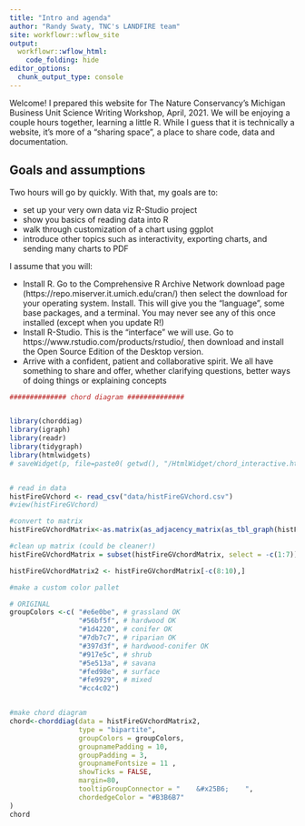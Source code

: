 ```yaml
---
title: "Intro and agenda"
author: "Randy Swaty, TNC's LANDFIRE team"
site: workflowr::wflow_site
output: 
  workflowr::wflow_html:
    code_folding: hide
editor_options:
  chunk_output_type: console
---
```


Welcome!  I prepared this website for The Nature Conservancy's Michigan Business Unit Science Writing Workshop, April, 2021.  We will be enjoying a couple hours together, learning a little R.  While I guess that it is technically a website, it's more of a "sharing space", a place to share code, data and documentation.

## Goals and assumptions
Two hours will go by quickly.  With that, my goals are to:

* set up your very own data viz R-Studio project
* show you basics of reading data into R
* walk through customization of a chart using ggplot
* introduce other topics such as interactivity, exporting charts, and sending many charts to PDF

I assume that you will:

* Install R.  Go to the Comprehensive R Archive Network download page (https://repo.miserver.it.umich.edu/cran/) then select the download for your operating system.  Install.  This will give you the "language", some base packages, and a terminal.  You may never see any of this once installed (except when you update R!)
* Install R-Studio.  This is the "interface" we will use.  Go to https://www.rstudio.com/products/rstudio/, then download and install the Open Source Edition of the Desktop version. 
* Arrive with a confident, patient and collaborative spirit.  We all have something to share and offer, whether clarifying questions, better ways of doing things or explaining concepts


```r

############## chord diagram ##############


library(chorddiag)
library(igraph)
library(readr)
library(tidygraph)
library(htmlwidgets)
# saveWidget(p, file=paste0( getwd(), "/HtmlWidget/chord_interactive.html"))


# read in data
histFireGVchord <- read_csv("data/histFireGVchord.csv")
#view(histFireGVchord)

#convert to matrix
histFireGVchordMatrix<-as.matrix(as_adjacency_matrix(as_tbl_graph(histFireGVchord),attr = "acres"))

#clean up matrix (could be cleaner!)
histFireGVchordMatrix = subset(histFireGVchordMatrix, select = -c(1:7))

histFireGVchordMatrix2 <- histFireGVchordMatrix[-c(8:10),]

#make a custom color pallet

# ORIGINAL
groupColors <-c( "#e6e0be", # grassland OK
                 "#56bf5f", # hardwood OK
                 "#1d4220", # conifer OK
                 "#7db7c7", # riparian OK
                 "#397d3f", # hardwood-conifer OK
                 "#917e5c", # shrub
                 "#5e513a", # savana
                 "#fed98e", # surface
                 "#fe9929", # mixed
                 "#cc4c02")


#make chord diagram
chord<-chorddiag(data = histFireGVchordMatrix2,
                 type = "bipartite",
                 groupColors = groupColors,
                 groupnamePadding = 10,
                 groupPadding = 3,
                 groupnameFontsize = 11 ,
                 showTicks = FALSE,
                 margin=80,
                 tooltipGroupConnector = "    &#x25B6;    ",
                 chordedgeColor = "#B3B6B7"
)
chord   
```

